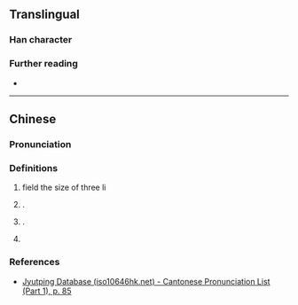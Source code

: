{{character info}}
==Translingual==

===Han character===
{{Han char|rn=32|rad=土|as=03|sn=6|four=|canj=HJG|ids=⿰千土}}

===Further reading===
* {{Han ref|kx=0224.120|dkj=04891|hdz=10419.080|uh=5731|ud=22321}}

----

==Chinese==
{{zh-forms|alt=圲-ancient}}

===Pronunciation===
{{zh-pron
|m=qiān,sú
|c=cin1
|mc=y
|oc=y
|cat=
}}

===Definitions===
{{head|zh|Han character}}

# {{lb|zh|Mandarin}} field the size of three li
# {{lb|zh|Mandarin|archaic}} {{syn of|zh|俗|tr=sú}}.
# {{lb|zh|Mandarin|archaic}} {{syn of|zh|阡|tr=qiān}}.
# {{lb|zh|Cantonese}} {{rfdef|zh|sort=土03}}

===References===
* [http://www.iso10646hk.net/jp/document/download.jsp Jyutping Database (iso10646hk.net) - Cantonese Pronunciation List (Part 1), p. 85]